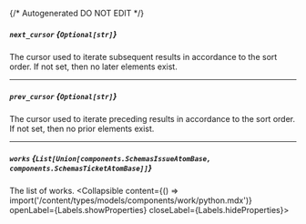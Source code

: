 {/* Autogenerated DO NOT EDIT  */}

##### `next_cursor` *{`Optional[str]`}*
The cursor used to iterate subsequent results in accordance to the
sort order. If not set, then no later elements exist.


---
##### `prev_cursor` *{`Optional[str]`}*
The cursor used to iterate preceding results in accordance to the
sort order. If not set, then no prior elements exist.


---
##### `works` *{`List[Union[components.SchemasIssueAtomBase, components.SchemasTicketAtomBase]]`}*
The list of works.
<Collapsible content={() => import('/content/types/models/components/work/python.mdx')} openLabel={Labels.showProperties} closeLabel={Labels.hideProperties}>
</Collapsible>


